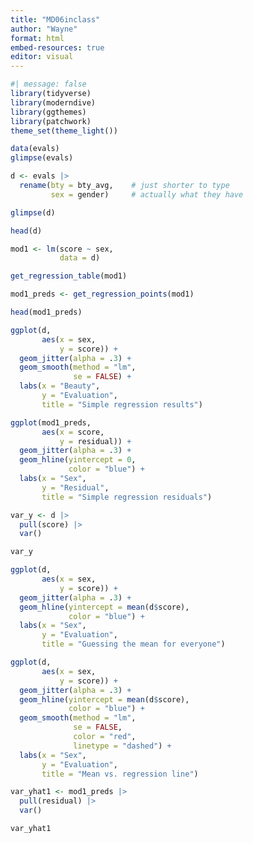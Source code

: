 ```yaml
---
title: "MD06inclass"
author: "Wayne"
format: html
embed-resources: true
editor: visual
---
```


```r
#| message: false
library(tidyverse)
library(moderndive)
library(ggthemes)
library(patchwork)
theme_set(theme_light())

```

```r
data(evals)
glimpse(evals)


```

```r
d <- evals |>
  rename(bty = bty_avg,    # just shorter to type
         sex = gender)     # actually what they have

glimpse(d)
```

```r
head(d)
```

```r
mod1 <- lm(score ~ sex,
           data = d)

get_regression_table(mod1)
```

```r
mod1_preds <- get_regression_points(mod1)

head(mod1_preds)
```

```r
ggplot(d,
       aes(x = sex,
           y = score)) +
  geom_jitter(alpha = .3) +
  geom_smooth(method = "lm",
              se = FALSE) +
  labs(x = "Beauty",
       y = "Evaluation",
       title = "Simple regression results")
```

```r
ggplot(mod1_preds,
       aes(x = score,
           y = residual)) +
  geom_jitter(alpha = .3) +
  geom_hline(yintercept = 0,
             color = "blue") +
  labs(x = "Sex",
       y = "Residual",
       title = "Simple regression residuals")
```

```r
var_y <- d |> 
  pull(score) |> 
  var()

var_y
```

```r
ggplot(d,
       aes(x = sex,
           y = score)) +
  geom_jitter(alpha = .3) +
  geom_hline(yintercept = mean(d$score),
             color = "blue") +
  labs(x = "Sex",
       y = "Evaluation",
       title = "Guessing the mean for everyone")
```

```r
ggplot(d,
       aes(x = sex,
           y = score)) +
  geom_jitter(alpha = .3) +
  geom_hline(yintercept = mean(d$score),
             color = "blue") +
  geom_smooth(method = "lm",
              se = FALSE,
              color = "red",
              linetype = "dashed") +
  labs(x = "Sex",
       y = "Evaluation",
       title = "Mean vs. regression line")
```

```r
var_yhat1 <- mod1_preds |> 
  pull(residual) |> 
  var()

var_yhat1
```
